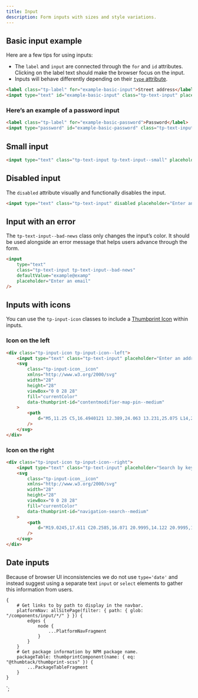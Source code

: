 ```yaml
---
title: Input
description: Form inputs with sizes and style variations.
---
```



<ComponentHeader data={props.data} />

## Basic input example

Here are a few tips for using inputs:

-   The `label` and `input` are connected through the `for` and `id` attributes. Clicking on the label text should make the browser focus on the input.
-   Inputs will behave differently depending on their [`type` attribute](https://developer.mozilla.org/en-US/docs/Web/HTML/Element/input#Form_%3Cinput%3E_types).

```html
<label class="tp-label" for="example-basic-input">Street address</label>
<input type="text" id="example-basic-input" class="tp-text-input" placeholder="Enter an address" />
```

### Here’s an example of a password input

```html
<label class="tp-label" for="example-basic-password">Password</label>
<input type="password" id="example-basic-password" class="tp-text-input" defaultValue="hunter2" />
```

## Small input

```html
<input type="text" class="tp-text-input tp-text-input--small" placeholder="Enter an address" />
```

## Disabled input

The `disabled` attribute visually and functionally disables the input.

```html
<input type="text" class="tp-text-input" disabled placeholder="Enter an address" />
```

## Input with an error

The `tp-text-input--bad-news` class only changes the input’s color. It should be used alongside an error message that helps users advance through the form.

```html
<input
    type="text"
    class="tp-text-input tp-text-input--bad-news"
    defaultValue="example@examp"
    placeholder="Enter an email"
/>
```

## Inputs with icons

You can use the `tp-input-icon` classes to include a [Thumbprint Icon](/icons/) within inputs.

### Icon on the left

```html
<div class="tp-input-icon tp-input-icon--left">
    <input type="text" class="tp-text-input" placeholder="Enter an address" />
    <svg
        class="tp-input-icon__icon"
        xmlns="http://www.w3.org/2000/svg"
        width="28"
        height="28"
        viewBox="0 0 28 28"
        fill="currentColor"
        data-thumbprint-id="contentmodifier-map-pin--medium"
    >
        <path
            d="M5,11.25 C5,16.4940121 12.389,24.063 13.231,25.075 L14,26 L14.77,25.075 C15.612,24.063 23,16.5119319 23,11.25 C23,5.98806805 19.909,2 14,2 C8.092,2 5,6.00598789 5,11.25 Z M7,11.25 C7,7.758 9.191,4 14,4 C18.81,4 21,7.758 21,11.25 C21,14.4672893 16.49,19.71 14,22.848 C11.511,19.711 7,14.6244496 7,11.25 Z M14,7 C11.794,7 10,8.794 10,11 C10,13.206 11.794,15 14,15 C16.206,15 18,13.206 18,11 C18,8.794 16.206,7 14,7 M14,13 C12.897,13 12,12.103 12,11 C12,9.897 12.897,9 14,9 C15.103,9 16,9.897 16,11 C16,12.103 15.103,13 14,13"
        />
    </svg>
</div>
```

### Icon on the right

```html
<div class="tp-input-icon tp-input-icon--right">
    <input type="text" class="tp-text-input" placeholder="Search by keyword" />
    <svg
        class="tp-input-icon__icon"
        xmlns="http://www.w3.org/2000/svg"
        width="28"
        height="28"
        viewBox="0 0 28 28"
        fill="currentColor"
        data-thumbprint-id="navigation-search--medium"
    >
        <path
            d="M19.0245,17.611 C20.2585,16.071 20.9995,14.122 20.9995,12 C20.9995,7.037 16.9635,3 11.9995,3 C7.0365,3 2.9995,7.037 2.9995,12 C2.9995,16.963 7.0365,21 11.9995,21 C14.1215,21 16.0705,20.258 17.6105,19.025 L23.2935,24.707 C23.4875,24.902 23.7435,25 23.9995,25 C24.2565,25 24.5125,24.902 24.7065,24.707 C25.0985,24.316 25.0985,23.684 24.7065,23.293 L19.0245,17.611 Z M4.9995,12 C4.9995,8.141 8.1415,5 11.9995,5 C15.8585,5 18.9995,8.141 18.9995,12 C18.9995,15.859 15.8585,19 11.9995,19 C8.1415,19 4.9995,15.859 4.9995,12 Z"
        />
    </svg>
</div>
```

## Date inputs

Because of browser UI inconsistencies we do not use <code>type='date'</code> and instead suggest
using a separate text <code>input</code> or <code>select</code> elements to gather this information from users.

<ComponentFooter data={props.data} />

    {
        # Get links to by path to display in the navbar.
        platformNav: allSitePage(filter: { path: { glob: "/components/input/*/" } }) {
            edges {
                node {
                    ...PlatformNavFragment
                }
            }
        }
        # Get package information by NPM package name.
        packageTable: thumbprintComponent(name: { eq: "@thumbtack/thumbprint-scss" }) {
            ...PackageTableFragment
        }
    }
`;
